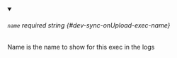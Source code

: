 
<details className="config-field" data-expandable="false" open>
<summary>

###### `name` <span class="config-field-required" data-required="false">required</span> <span class="config-field-type">string</span> <span class="config-field-default"></span> <span class="config-field-enum"></span> {#dev-sync-onUpload-exec-name}

Name is the name to show for this exec in the logs

</summary>



</details>
